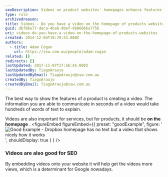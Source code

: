```yaml
---
seoDescription: Videos on product websites' homepages enhance features communication and boost SEO.
type: rule
archivedreason:
title: Videos - Do you have a video on the homepage of products websites?
guid: dbf86e77-deca-4ba6-9bef-9b8606ba775b
uri: videos-do-you-have-a-video-on-the-homepage-of-products-websites
created: 2014-12-04T19:29:53.000Z
authors:
  - title: Adam Cogan
    url: https://ssw.com.au/people/adam-cogan
related: []
redirects: []
lastUpdated: 2017-11-07T17:56:45.000Z
lastUpdatedBy: TiagoAraujo
lastUpdatedByEmail: TiagoAraujo@ssw.com.au
createdBy: TiagoAraujo
createdByEmail: TiagoAraujo@ssw.com.au
---
```


The best way to show the features of a product is creating a video. The information you are able to communicate in seconds of a video would take hundreds of words of text to explain.

Videos are also important for services, but for products, it should be **on the homepage** .
<figureEmbed figureEmbed={{
  preset: "goodExample",
  figure: '![Good Example - Dropbox homepage has no text but a video that shows nicely how it works](/uploads/rules/videos-do-you-have-a-video-on-the-homepage-of-products-websites/dropbox-homepage.jpg)',
  shouldDisplay: true
} } />


### Videos are also good for SEO

By embedding videos onto your website it will help get the videos more views, which is a determinant for Google nowadays.
